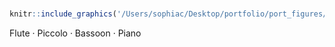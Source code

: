 # 

```r
knitr::include_graphics('/Users/sophiac/Desktop/portfolio/port_figures/shirley.jpeg')
```

Flute · Piccolo · Bassoon · Piano
